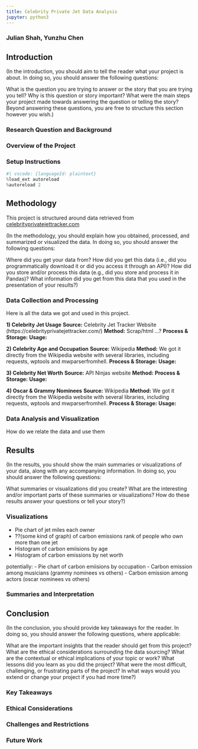 ```yaml
---
title: Celebrity Private Jet Data Analysis
jupyter: python3
---
```



### Julian Shah, Yunzhu Chen

## Introduction

(In the introduction, you should aim to tell the reader what your
project is about. In doing so, you should answer the following
questions:

What is the question you are trying to answer or the story that you are
trying you tell? Why is this question or story important? What were the
main steps your project made towards answering the question or telling
the story? Beyond answering these questions, you are free to structure
this section however you wish.)

### Research Question and Background

### Overview of the Project

### Setup Instructions



```python
#| vscode: {languageId: plaintext}
%load_ext autoreload
%autoreload 2
```

## Methodology

This project is structured around data retrieved from 
[celebrityprivatejettracker.com](https://celebrityprivatejettracker.com/leadeerboard)


(In the methodology, you should explain how you obtained, processed, and
summarized or visualized the data. In doing so, you should answer the
following questions:

Where did you get your data from? How did you get this data (i.e., did
you programmatically download it or did you access it through an API)?
How did you store and/or process this data (e.g., did you store and
process it in Pandas)? What information did you get from this data that
you used in the presentation of your results?)

### Data Collection and Processing

Here is all the data we got and used in this project.

**1) Celebrity Jet Usage** **Source:** Celebrity Jet Tracker Website
(https://celebrityprivatejettracker.com/) **Method:** Scrap/html …?
**Process & Storage:** **Usage:**

**2) Celebrity Age and Occupation** **Source:** Wikipedia **Method:** We
got it directly from the Wikipedia website with several libraries,
including requests, wptools and mwparserfromhell. **Process & Storage:**
**Usage:**

**3) Celebrity Net Worth** **Source:** API Ninjas website **Method:**
**Process & Storage:** **Usage:**

**4) Oscar & Grammy Nominees** **Source:** Wikipedia **Method:** We got
it directly from the Wikipedia website with several libraries, including
requests, wptools and mwparserfromhell. **Process & Storage:**
**Usage:**

### Data Analysis and Visualization

How do we relate the data and use them

## Results

(In the results, you should show the main summaries or visualizations of
your data, along with any accompanying information. In doing so, you
should answer the following questions:

What summaries or visualizations did you create? What are the
interesting and/or important parts of these summaries or visualizations?
How do these results answer your questions or tell your story?)

### Visualizations

-   Pie chart of jet miles each owner
-   ??(some kind of graph) of carbon emissions rank of people who own
    more than one jet
-   Histogram of carbon emiisions by age
-   Histogram of carbon emissions by net worth

potentially: - Pie chart of carbon emiisions by occupation - Carbon
emission among musicians (grammy nominees vs others) - Carbon emission
among actors (oscar nominees vs others)

### Summaries and Interpretation

## Conclusion

(In the conclusion, you should provide key takeaways for the reader. In
doing so, you should answer the following questions, where applicable:

What are the important insights that the reader should get from this
project? What are the ethical considerations surrounding the data
sourcing? What are the contextual or ethical implications of your topic
or work? What lessons did you learn as you did the project? What were
the most difficult, challenging, or frustrating parts of the project? In
what ways would you extend or change your project if you had more time?)

### Key Takeaways

### Ethical Considerations

### Challenges and Restrictions

### Future Work

